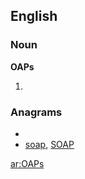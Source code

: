 ==English==

===Noun===
'''OAPs'''

# {{plural of|[[OAP]]}}

===Anagrams===
* {{alphagram|aops}}
* [[soap#English|soap]], [[SOAP#English|SOAP]]

[[ar:OAPs]]